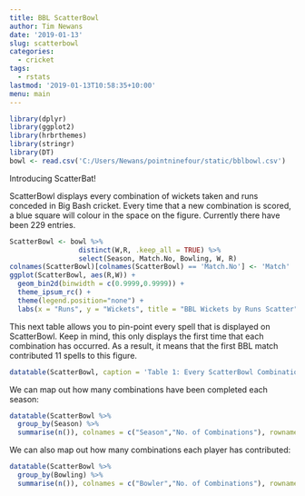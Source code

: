 ```yaml
---
title: BBL ScatterBowl
author: Tim Newans
date: '2019-01-13'
slug: scatterbowl
categories:
  - cricket
tags:
  - rstats
lastmod: '2019-01-13T10:58:35+10:00'
menu: main
---
```


```r
library(dplyr)
library(ggplot2)
library(hrbrthemes)
library(stringr)
library(DT)
bowl <- read.csv('C:/Users/Newans/pointninefour/static/bblbowl.csv')
```

Introducing ScatterBat!

ScatterBowl displays every combination of wickets taken and runs conceded in Big Bash cricket. Every time that a new combination is scored, a blue square will colour in the space on the figure. Currently there have been 229 entries.

```r
ScatterBowl <- bowl %>% 
                 distinct(W,R, .keep_all = TRUE) %>%
                 select(Season, Match.No, Bowling, W, R) 
colnames(ScatterBowl)[colnames(ScatterBowl) == 'Match.No'] <- 'Match'
ggplot(ScatterBowl, aes(R,W)) +
  geom_bin2d(binwidth = c(0.9999,0.9999)) +
  theme_ipsum_rc() +
  theme(legend.position="none") +
  labs(x = "Runs", y = "Wickets", title = "BBL Wickets by Runs Scatter")
```


This next table allows you to pin-point every spell that is displayed on ScatterBowl. Keep in mind, this only displays the first time that each combination has occurred. As a result, it means that the first BBL match contributed 11 spells to this figure.

```r
datatable(ScatterBowl, caption = 'Table 1: Every ScatterBowl Combination.')
```

We can map out how many combinations have been completed each season:

```r
datatable(ScatterBowl %>% 
  group_by(Season) %>%
  summarise(n()), colnames = c("Season","No. of Combinations"), rownames = FALSE, caption = 'Table 2: Number of Combinations by BBL Season.',options = list(dom = 't'))
```

We can also map out how many combinations each player has contributed:

```r
datatable(ScatterBowl %>% 
  group_by(Bowling) %>%
  summarise(n()), colnames = c("Bowler","No. of Combinations"), rownames = FALSE, caption = 'Table 3: Number of Combinations by Bowler',options = list(dom = 'ft'))
```


